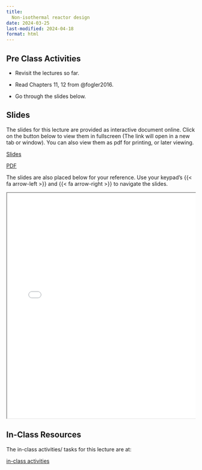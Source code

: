 ```yaml
---
title: 
  Non-isothermal reactor design
date: 2024-03-25
last-modified: 2024-04-18
format: html
---
```


## Pre Class Activities

- Revisit the lectures so far. 

- Read Chapters 11, 12 from @fogler2016.

- Go through the slides below. 


<!--
:::{.grid}
::: {.g-col-5}

[pre-class activities](../../notes/07-non-isothermal-reactor-design/pre-class-activities.qmd){.btn .btn-success .btn-lg role="button"}

:::
:::
-->

## Slides

The slides for this lecture are provided as interactive document online. Click
on the button below to view them in fullscreen (The link will open in a new tab
or window). You can also view them as pdf for printing, or later viewing.  

:::{.grid}
::: {.g-col-1}
[Slides](../../slides/07-non-isothermal-reactor-design/index.qmd){target="_blank" .btn .btn-success .btn-lg role="button"}

:::

::: {.g-col-1}
[PDF](../../slides/07-non-isothermal-reactor-design/07-non-isothermal-reactor-design.pdf){target="_blank" .btn .btn-info .btn-lg role="button"}

:::
:::

The slides are also placed below for your reference. Use your keypad's
{{< fa arrow-left >}} and {{< fa arrow-right >}} to navigate the slides.

::: {.container style="position: relative;overflow: hidden;width:
100%;min-height:600px;"}
<iframe src="../../slides/07-non-isothermal-reactor-design/"
style="position=absolute;top: 0;left: 0;bottom: 0;right: 0;width:
100%;min-height:600px;"></iframe>
:::

<!--
## Videos

::: {.panel-tabset}
## Overview of chemical reaction engineering
{{< video https://www.youtube.com/embed/e3H5DPYlOF8 >}}

:::


## Lecture notes

Detailed lecture notes are available for this lecture. 
You can browse them by
clicking on the link below. 

:::{.grid}
::: {.g-col-5}
[Lecture Notes - Chapter 8](../../notes/07-non-isothermal-reactor-design/Ranjeet_Notes_Fogler_Chapter 08 - Multiple Reactions.pdf){.btn .btn-success .btn-lg role="button"}

:::
:::
-->

## In-Class Resources

The in-class activities/ tasks for this lecture are at:

:::{.grid}
::: {.g-col-5}

[in-class activities](../../notes/07-non-isothermal-reactor-design/in-class-activities.qmd){.btn .btn-success .btn-lg role="button"}

:::
:::


